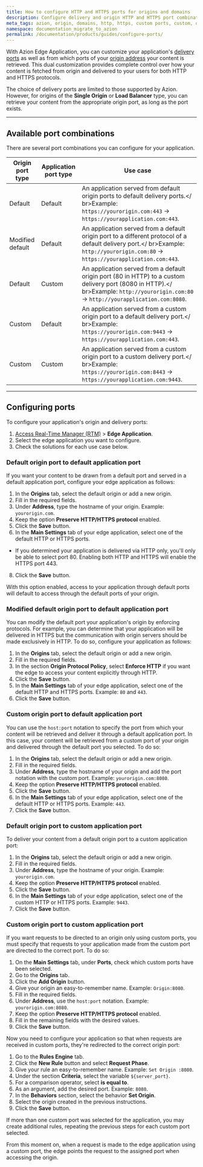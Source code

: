 ```yaml
---
title: How to configure HTTP and HTTPS ports for origins and domains
description: Configure delivery and origin HTTP and HTTPS port combinations with Azion Edge Application.
meta_tags: azion, origin, domains, http, https, custom ports, custom, default
namespace: documentation_migrate_to_azion
permalink: /documentation/products/guides/configure-ports/
---
```


With Azion Edge Application, you can customize your application's [delivery ports](/en/documentation/products/edge-application/main-settings/) as well as from which ports of your [origin address](/en/documentation/products/edge-application/origins/) your content is retrieved. This dual customization provides complete control over how your content is fetched from origin and delivered to your users for both HTTP and HTTPS protocols.

The choice of delivery ports are limited to those supported by Azion. However, for origins of the **Single Origin** or **Load Balancer** type, you can retrieve your content from the appropriate origin port, as long as the port exists. 

---

## Available port combinations

There are several port combinations you can configure for your application.

| Origin port type | Application port type | Use case |
| --- | --- | --- |
| Default | Default | An application served from default origin ports to default delivery ports.</ br>Example: `https://yourorigin.com:443` → `https://yourapplication.com:443`. |
| Modified default | Default | An application served from a default origin port to a different protocol of a default delivery port.</ br>Example: `http://yourorigin.com:80` → `https://yourapplication.com:443`. |
| Default | Custom | An application served from a default origin port (80 in HTTP) to a custom delivery port (8080 in HTTP).</ br>Example: `http://yourorigin.com:80` → `http://yourapplication.com:8080`. | 
| Custom | Default | An application served from a custom origin port to a default delivery port.</ br>Example: `https://yourorigin.com:9443` → `https://yourapplication.com:443`. |
| Custom | Custom | An application served from a custom origin port to a custom delivery port.</ br>Example: `https://yourorigin.com:8443` → `https://yourapplication.com:9443`. |

---

## Configuring ports

To configure your application's origin and delivery ports:

1. [Access Real-Time Manager (RTM)](/en/documentation/products/guides/how-to-access-rtm/) > **Edge Application**.
2. Select the edge application you want to configure.
3. Check the solutions for each use case below.

### Default origin port to default application port

If you want your content to be drawn from a default port and served in a default application port, configure your edge application as follows:

1. In the **Origins** tab, select the default origin or add a new origin.
2. Fill in the required fields.
3. Under **Address**, type the hostname of your origin. Example: `yourorigin.com`.
4. Keep the option **Preserve HTTP/HTTPS protocol** enabled.
5. Click the **Save** button.
6. In the **Main Settings** tab of your edge application, select one of the default HTTP or HTTPS ports.
- If you determined your application is delivered via HTTP only, you'll only be able to select port 80. Enabling both HTTP and HTTPS will enable the HTTPS port 443.
8. Click the **Save** button. 

With this option enabled, access to your application through default ports will default to access through the default ports of your origin.

### Modified default origin port to default application port

You can modify the default port your application's origin by enforcing protocols. For example, you can determine that your application will be delivered in HTTPS but the communication with origin servers should be made exclusively in HTTP. To do so, configure your application as follows:

1. In the **Origins** tab, select the default origin or add a new origin.
2. Fill in the required fields.
3. In the section **Origin Protocol Policy**, select **Enforce HTTP** if you want the edge to access your content explicitly through HTTP.
4. Click the **Save** button.
5. In the **Main Settings** tab of your edge application, select one of the default HTTP and HTTPS ports. Example: `80` and `443`.
6. Click the **Save** button.

### Custom origin port to default application port

You can use the `host:port` notation to specify the port from which your content will be retrieved and deliver it through a default application port. In this case, your content will be retrieved from a custom port of your origin and delivered through the default port you selected. To do so:

1. In the **Origins** tab, select the default origin or add a new origin.
2. Fill in the required fields.
3. Under **Address**, type the hostname of your origin and add the port notation with the custom port. Example: `yourorigin.com:8080`.
4. Keep the option **Preserve HTTP/HTTPS protocol** enabled.
5. Click the **Save** button.
6. In the **Main Settings** tab of your edge application, select one of the default HTTP or HTTPS ports. Example: `443`.
7. Click the **Save** button.

### Default origin port to custom application port

To deliver your content from a default origin port to a custom application port:

1. In the **Origins** tab, select the default origin or add a new origin.
2. Fill in the required fields.
3. Under **Address**, type the hostname of your origin. Example: `yourorigin.com`.
4. Keep the option **Preserve HTTP/HTTPS protocol** enabled.
5. Click the **Save** button.
6. In the **Main Settings** tab of your edge application, select one of the custom HTTP or HTTPS ports. Example: `9443`.
7. Click the **Save** button.

### Custom origin port to custom application port

If you want requests to be directed to an origin only using custom ports, you must specify that requests to your application made from the custom port are directed to the correct port. To do so:

1. On the **Main Settings** tab, under **Ports**, check which custom ports have been selected.
2. Go to the **Origins** tab.
3. Click the **Add Origin** button.
4. Give your origin an easy-to-remember name. Example: `Origin:8080`.
5. Fill in the required fields.
6. Under **Address**, use the `host:port` notation. Example: `yourorigin.com:8080`.
7. Keep the option **Preserve HTTP/HTTPS protocol** enabled.
8. Fill in the remaining fields with the desired values.
9. Click the **Save** button.

Now you need to configure your application so that when requests are received in custom ports, they're redirected to the correct origin port:

1. Go to the **Rules Engine** tab.
2. Click the **New Rule** button and select **Request Phase**.
3. Give your rule an easy-to-remember name. Example: `Set Origin :8080`.
4. Under the section **Criteria**, select the variable `${server_port}`.
5. For a comparison operator, select **is equal to**.
6. As an argument, add the desired port. Example: `8080`.
7. In the **Behaviors** section, select the behavior **Set Origin**.
8. Select the origin created in the previous instructions.
9. Click the **Save** button.

If more than one custom port was selected for the application, you may create additional rules, repeating the previous steps for each custom port selected.

From this moment on, when a request is made to the edge application using a custom port, the edge points the request to the assigned port when accessing the origin.
